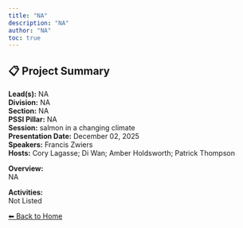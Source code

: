 ```yaml
---
title: "NA"
description: "NA"
author: "NA"
toc: true
---
```


## 📋 Project Summary

**Lead(s):** NA  
**Division:** NA  
**Section:** NA  
**PSSI Pillar:** NA  
**Session:** salmon in a changing climate  
**Presentation Date:** December 02, 2025  
**Speakers:** Francis Zwiers  
**Hosts:** Cory Lagasse; Di Wan; Amber Holdsworth; Patrick Thompson  

**Overview:**  
NA   

**Activities:**  
Not Listed

[⬅ Back to Home](../index.qmd)
